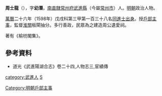'''周士龍'''（{{bd|生卒年不詳|catIdx=Z周}}），字'''幼潛'''，[[南直隸|南直隸]][[常州府|常州府]][[武進縣|武進縣]]（今屬[[常州市|常州市]]）人。[[明朝|明朝]]政治人物。

[[萬曆|萬曆]]二十六年（1598年）戊戌科第三甲第一百三十八名[[同進士出身|同進士出身]]。授[[戶部|戶部]][[主事|主事]]，監督[[淮關|淮關]]板閘抽分。多行善政，民眾為之建造周公遺愛祠。

著有《榆枋閣集》。

== 參考資料 ==
*道光《武進陽湖合志》卷二十四,人物志三,宦績傳

{{明朝人物小作品}}
{{萬曆二十六年戊戌科殿試金榜}}
{{DEFAULTSORT:Zhou周}}
[[Category:明朝戶部主事|Category:明朝戶部主事]]
[[category:武進人|category:武進人]]
[[category:周姓|S]]